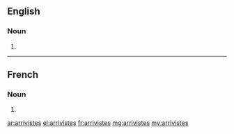 ==English==

===Noun===
{{head|en|plural}}

# {{plural of|arriviste|lang=en}}

----

==French==

===Noun===
{{head|fr|plural|g=m-p|g2=f-p}}

# {{plural of|arriviste|lang=fr}}

[[ar:arrivistes]]
[[el:arrivistes]]
[[fr:arrivistes]]
[[mg:arrivistes]]
[[my:arrivistes]]